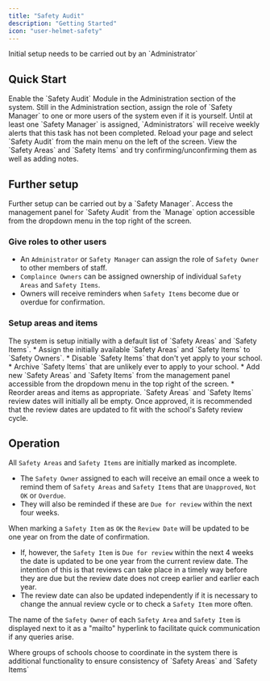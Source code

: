 ```yaml
---
title: "Safety Audit"
description: "Getting Started"
icon: "user-helmet-safety"
---
```


<Note>
    Initial setup needs to be carried out by an `Administrator`
</Note>

## Quick Start

<Steps>
    <Step title="Enable the module">
        Enable the `Safety Audit` Module in the Administration section of the system.
    </Step>
    <Step title="Assign a manager">
        Still in the Administration section, assign the role of `Safety Manager` to one or more users of the system
        even if it is yourself.
        <Tip>
            Until at least one `Safety Manager` is assigned, `Administrators` will receive weekly alerts that this
            task has not been completed.
        </Tip>
    </Step>
    <Step title="Go to the audit">
        Reload your page and select `Safety Audit` from the main menu on the left of the screen.
    </Step>
    <Step title="Explore!">
        View the `Safety Areas` and `Safety Items` and try confirming/unconfirming them as well as adding
        notes.
    </Step>
</Steps>

## Further setup
<Note>
    Further setup can be carried out by a `Safety Manager`.
    Access the management panel for `Safety Audit` from the `Manage` option accessible from the dropdown menu
    in the top right of the screen.
</Note>

### Give roles to other users

* An `Administrator` or `Safety Manager` can assign the role of `Safety Owner` to other members of staff.
* `Complaince Owners` can be assigned ownership of individual `Safety Areas` and `Safety Items`.
* Owners will receive reminders when `Safety Items` become due or overdue for confirmation.

### Setup areas and items
<Tip>
    The system is setup initially with a default list of `Safety Areas` and `Safety Items`.
</Tip>
* Assign the initially available `Safety Areas` and `Safety Items` to `Safety Owners`.
* Disable `Safety Items` that don't yet apply to your school.
* Archive `Safety Items` that are unlikely ever to apply to your school.
* Add new `Safety Areas` and `Safety Items` from the management panel accessible from the dropdown menu in the
top right of the screen.
* Reorder areas and items as appropriate.

<Tip>
    `Safety Areas` and `Safety Items` review dates will initially all be empty. Once approved, it is recommended
    that the review dates are updated to fit with the school's Safety review cycle.
</Tip>

## Operation

All `Safety Areas` and `Safety Items` are initially marked as incomplete.

* The `Safety Owner` assigned to each will receive an email once a week to remind them of `Safety Areas` and `Safety Items` that are `Unapproved`, `Not OK` or `Overdue`.
* They will also be reminded if these are `Due for review` within the next four weeks.

When marking a `Safety Item` as `OK` the `Review Date` will be updated to be one year on from the date of confirmation.

* If, however, the `Safety Item` is `Due for review` within the next 4 weeks the date is updated to be one year from the current review date.
The intention of this is that reviews can take place in a timely way before they are due but the review date does not creep earlier and earlier each year.
* The review date can also be updated independently if it is necessary to change the annual review cycle or to check a `Safety Item` more often.

The name of the `Safety Owner` of each `Safety Area` and `Safety Item` is displayed next to it as a "mailto" hyperlink to facilitate quick communication if any queries arise.

<Tip>
    Where groups of schools choose to coordinate in the system there is additional functionality to ensure consistency
    of `Safety Areas` and `Safety Items`
</Tip>

